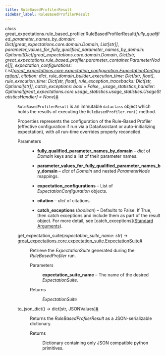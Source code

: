 ```yaml
---
title: RuleBasedProfilerResult
sidebar_label: RuleBasedProfilerResult
---
```



<section class="sphinx-api-doc" id="rulebasedprofilerresult">

<dl class="py class">
<dt class="sig sig-object py" id="great_expectations.rule_based_profiler.RuleBasedProfilerResult">
<em class="property"><span class="pre">class</span><span class="w"> </span></em><span class="sig-prename descclassname"><span class="pre">great_expectations.rule_based_profiler.</span></span><span class="sig-name descname"><span class="pre">RuleBasedProfilerResult</span></span><span class="sig-paren">(</span><em class="sig-param"><span class="n"><span class="pre">fully_qualified_parameter_names_by_domain</span></span><span class="p"><span class="pre">:</span></span><span class="w"> </span><span class="n"><span class="pre">Dict</span><span class="p"><span class="pre">[</span></span><span class="pre">great_expectations.core.domain.Domain</span><span class="p"><span class="pre">,</span></span><span class="w"> </span><span class="pre">List</span><span class="p"><span class="pre">[</span></span><span class="pre">str</span><span class="p"><span class="pre">]</span></span><span class="p"><span class="pre">]</span></span></span></em>, <em class="sig-param"><span class="n"><span class="pre">parameter_values_for_fully_qualified_parameter_names_by_domain</span></span><span class="p"><span class="pre">:</span></span><span class="w"> </span><span class="n"><span class="pre">Optional</span><span class="p"><span class="pre">[</span></span><span class="pre">Dict</span><span class="p"><span class="pre">[</span></span><span class="pre">great_expectations.core.domain.Domain</span><span class="p"><span class="pre">,</span></span><span class="w"> </span><span class="pre">Dict</span><span class="p"><span class="pre">[</span></span><span class="pre">str</span><span class="p"><span class="pre">,</span></span><span class="w"> </span><span class="pre">great_expectations.rule_based_profiler.parameter_container.ParameterNode</span><span class="p"><span class="pre">]</span></span><span class="p"><span class="pre">]</span></span><span class="p"><span class="pre">]</span></span></span></em>, <em class="sig-param"><span class="n"><span class="pre">expectation_configurations</span></span><span class="p"><span class="pre">:</span></span><span class="w"> </span><span class="n"><span class="pre">List</span><span class="p"><span class="pre">[</span></span><a class="reference internal" href="https://docs.greatexpectations.io/docs/0.17.23/reference/api/core/ExpectationConfiguration_class#great_expectations.core.ExpectationConfiguration" title="great_expectations.core.expectation_configuration.ExpectationConfiguration"><span class="pre">great_expectations.core.expectation_configuration.ExpectationConfiguration</span></a><span class="p"><span class="pre">]</span></span></span></em>, <em class="sig-param"><span class="n"><span class="pre">citation</span></span><span class="p"><span class="pre">:</span></span><span class="w"> </span><span class="n"><span class="pre">dict</span></span></em>, <em class="sig-param"><span class="n"><span class="pre">rule_domain_builder_execution_time</span></span><span class="p"><span class="pre">:</span></span><span class="w"> </span><span class="n"><span class="pre">Dict</span><span class="p"><span class="pre">[</span></span><span class="pre">str</span><span class="p"><span class="pre">,</span></span><span class="w"> </span><span class="pre">float</span><span class="p"><span class="pre">]</span></span></span></em>, <em class="sig-param"><span class="n"><span class="pre">rule_execution_time</span></span><span class="p"><span class="pre">:</span></span><span class="w"> </span><span class="n"><span class="pre">Dict</span><span class="p"><span class="pre">[</span></span><span class="pre">str</span><span class="p"><span class="pre">,</span></span><span class="w"> </span><span class="pre">float</span><span class="p"><span class="pre">]</span></span></span></em>, <em class="sig-param"><span class="n"><span class="pre">rule_exception_tracebacks</span></span><span class="p"><span class="pre">:</span></span><span class="w"> </span><span class="n"><span class="pre">Dict</span><span class="p"><span class="pre">[</span></span><span class="pre">str</span><span class="p"><span class="pre">,</span></span><span class="w"> </span><span class="pre">Optional</span><span class="p"><span class="pre">[</span></span><span class="pre">str</span><span class="p"><span class="pre">]</span></span><span class="p"><span class="pre">]</span></span></span></em>, <em class="sig-param"><span class="n"><span class="pre">catch_exceptions</span></span><span class="p"><span class="pre">:</span></span><span class="w"> </span><span class="n"><span class="pre">bool</span></span><span class="w"> </span><span class="o"><span class="pre">=</span></span><span class="w"> </span><span class="default_value"><span class="pre">False</span></span></em>, <em class="sig-param"><span class="n"><span class="pre">_usage_statistics_handler</span></span><span class="p"><span class="pre">:</span></span><span class="w"> </span><span class="n"><span class="pre">Optional</span><span class="p"><span class="pre">[</span></span><span class="pre">great_expectations.core.usage_statistics.usage_statistics.UsageStatisticsHandler</span><span class="p"><span class="pre">]</span></span></span><span class="w"> </span><span class="o"><span class="pre">=</span></span><span class="w"> </span><span class="default_value"><span class="pre">None</span></span></em><span class="sig-paren">)</span><a class="headerlink" href="#great_expectations.rule_based_profiler.RuleBasedProfilerResult" title="Permalink to this definition">#</a></dt>
<dd><p><code class="docutils literal notranslate"><span class="pre">RuleBasedProfilerResult</span></code> is an immutable <code class="docutils literal notranslate"><span class="pre">dataclass</span></code> object which holds the results of executing the <code class="docutils literal notranslate"><span class="pre">RuleBasedProfiler.run()</span></code> method.</p>
<p>Properties represents the configuration of the Rule-Based Profiler (effective configuration if run via a DataAssistant or auto-initializing expectation), with all run-time overrides properly reconciled.</p>
<dl class="field-list simple">
<dt class="field-odd">Parameters</dt>
<dd class="field-odd"><ul class="simple">
<li><p><strong>fully_qualified_parameter_names_by_domain</strong> – <cite>dict</cite> of <cite>Domain</cite> keys and a list of their parameter names.</p></li>
<li><p><strong>parameter_values_for_fully_qualified_parameter_names_by_domain</strong> – <cite>dict</cite> of <cite>Domain</cite> and nested <cite>ParameterNode</cite> mappings.</p></li>
<li><p><strong>expectation_configurations</strong> – List of <cite>ExpectationConfiguration</cite> objects.</p></li>
<li><p><strong>citation</strong> – <cite>dict</cite> of citations.</p></li>
<li><p><strong>catch_exceptions</strong> (<em>boolean</em>) – Defaults to False.
If True, then catch exceptions and include them as part of the result object.             For more detail, see [catch_exceptions](<a class="reference external" href="https://docs.greatexpectations.io/docs/0.17.23/reference/expectations/standard_arguments/#catch_exceptions">Standard Arguments</a>).</p></li>
</ul>
</dd>
</dl>
<dl class="py method">
<dt class="sig sig-object py" id="great_expectations.rule_based_profiler.RuleBasedProfilerResult.get_expectation_suite">
<span class="sig-name descname"><span class="pre">get_expectation_suite</span></span><span class="sig-paren">(</span><em class="sig-param"><span class="n"><span class="pre">expectation_suite_name</span></span><span class="p"><span class="pre">:</span></span><span class="w"> </span><span class="n"><span class="pre">str</span></span></em><span class="sig-paren">)</span> <span class="sig-return"><span class="sig-return-icon">→</span> <span class="sig-return-typehint"><a class="reference internal" href="https://docs.greatexpectations.io/docs/0.17.23/reference/api/core/ExpectationSuite_class#great_expectations.core.ExpectationSuite" title="great_expectations.core.expectation_suite.ExpectationSuite"><span class="pre">great_expectations.core.expectation_suite.ExpectationSuite</span></a></span></span><a class="headerlink" href="#great_expectations.rule_based_profiler.RuleBasedProfilerResult.get_expectation_suite" title="Permalink to this definition">#</a></dt>
<dd><p>Retrieve the <cite>ExpectationSuite</cite> generated during the <cite>RuleBasedProfiler</cite> run.</p>
<dl class="field-list simple">
<dt class="field-odd">Parameters</dt>
<dd class="field-odd"><p><strong>expectation_suite_name</strong> – The name of the desired <cite>ExpectationSuite</cite>.</p>
</dd>
<dt class="field-even">Returns</dt>
<dd class="field-even"><p><cite>ExpectationSuite</cite></p>
</dd>
</dl>
</dd></dl>
<dl class="py method">
<dt class="sig sig-object py" id="great_expectations.rule_based_profiler.RuleBasedProfilerResult.to_json_dict">
<span class="sig-name descname"><span class="pre">to_json_dict</span></span><span class="sig-paren">(</span><span class="sig-paren">)</span> <span class="sig-return"><span class="sig-return-icon">→</span> <span class="sig-return-typehint"><span class="pre">dict</span><span class="p"><span class="pre">[</span></span><span class="pre">str</span><span class="p"><span class="pre">,</span></span><span class="w"> </span><span class="pre">JSONValues</span><span class="p"><span class="pre">]</span></span></span></span><a class="headerlink" href="#great_expectations.rule_based_profiler.RuleBasedProfilerResult.to_json_dict" title="Permalink to this definition">#</a></dt>
<dd><p>Returns the <cite>RuleBasedProfilerResult</cite> as a JSON-serializable dictionary.</p>
<dl class="field-list simple">
<dt class="field-odd">Returns</dt>
<dd class="field-odd"><p>Dictionary containing only JSON compatible python primitives.</p>
</dd>
</dl>
</dd></dl>
</dd></dl>
</section>